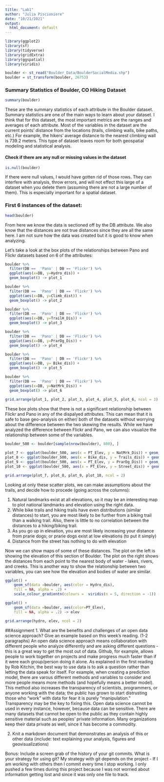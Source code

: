```yaml
---
title: "Lab1"
author: "Julia Piscioniere"
date: "10/21/2021"
output:
  html_document: default
---
```


```r
library(ggplot2)
library(sf)
library(tidyverse)
library(gridExtra)
library(ggspatial)
library(viridis)

boulder <- st_read("Boulder_Data/BoulderSocialMedia.shp")
boulder = st_transform(boulder, 26753) 
```

### Summary Statistics of Boulder, CO Hiking Dataset
```r
summary(boulder)
```

These are the summary statistics of each attribute in the Boulder dataset. Summary statistics are one of the main ways to learn about your dataset. I think that for this dataset, the most important metrics are the ranges and averages of each attribute. Most of the variables in the dataset are the current points' distance from the locations (trails, climbing walls, bike paths, etc.) For example, the hikers' average distance 
to the nearest climbing wall is 739.2 meters. This type of dataset leaves room for both geospatial modeling and statistical analysis. 

#### Check if there are any null or missing values in the dataset
```r
is.null(boulder)
```
If there were null values, I would have gotten rid of those rows. They can interfere with analysis, throw errors, and will not effect this large of a dataset when you delete them (assuming there are not a large number of them). This is especially important for a spatial dataset. 

### First 6 instances of the dataset:
```r
head(boulder)
```

From here we know the data is sectioned off by the DB attribute. We also know that the distances are not true distances since they are all the same here. I am not sure how the data was created but it is good to know when analyzing. 


Let's take a look at the box plots of the relationships between Pano and Flickr datasets based on 6 of the attributes:
```r
boulder %>%
  filter(DB ==  'Pano' | DB == 'Flickr') %>%
  ggplot(aes(x=DB, y=Hydro_dis)) + 
  geom_boxplot() -> plot_1

boulder %>%
  filter(DB ==  'Pano' | DB == 'Flickr') %>%
  ggplot(aes(x=DB, y=Climb_dist)) + 
  geom_boxplot() -> plot_2

boulder %>%
  filter(DB ==  'Pano' | DB == 'Flickr') %>%
  ggplot(aes(x=DB, y=TrailH_Dis)) + 
  geom_boxplot() -> plot_3

boulder %>%
  filter(DB ==  'Pano' | DB == 'Flickr') %>%
  ggplot(aes(x=DB, y=PrarDg_Dis)) + 
  geom_boxplot() -> plot_4

boulder %>%
  filter(DB ==  'Pano' | DB == 'Flickr') %>%
  ggplot(aes(x=DB, y= Bike_dis)) + 
  geom_boxplot() -> plot_5

boulder %>%
  filter(DB ==  'Pano' | DB == 'Flickr') %>%
  ggplot(aes(x=DB, y=NatMrk_Dis)) + 
  geom_boxplot() -> plot_6
  
grid.arrange(plot_1, plot_2, plot_3, plot_4, plot_5, plot_6, ncol = 3)

```

These box plots show that there is not a significant relationship between Flickr and Pano in any of the dispalyed attributes. This can mean that it is safe to base geo-analysis on either/ both of the datasets without worrying about the difference between the two skewing the results. While we have analyzed the difference between Flickr and Pano, we can also visualize the relationship between some of the variables. 
```r
boulder_500 <- boulder[sample(nrow(boulder), 800), ]

plot_7 <- ggplot(boulder_500, aes(x = PT_Elev, y = NatMrk_Dis)) + geom_point(aes(color = factor(DB))) 
plot_8 <- ggplot(boulder_500, aes(x = Bike_dis, y = Trails_dis)) + geom_point(aes(color = factor(DB))) 
plot_9 <- ggplot(boulder_500, aes(x = PT_Elev, y = PrarDg_Dis)) + geom_point(aes(color = factor(DB))) 
plot_10 <- ggplot(boulder_500, aes(x = PT_Elev, y = Street_dis)) + geom_point(aes(color = factor(DB))) 

grid.arrange(plot_7, plot_8, plot_9, plot_10, ncol = 2)


```

Looking at only these scatter plots, we can make assumptions about the trails, and decide how to procede (going across the columns):

1. Natural landmarks exist at all elevations, so it may be an interesting map to plot national landmarks and elevation using the right data. 
2. While bike trails and hiking trails have even distributions (similar distances) to start, you are most likely to be further from a biking trail than a walking trail. Also, there is little to no correlation between the distances to a hiking/biking trail. 
3. As you go up in elevation, you are most likely increasing your distance from prarie dogs; or prarie dogs exist at low elevations (to put it simply)
4. Distance from the street has nothing to do with elevation

Now we can show maps of some of these distances. The plot on the left is showing the elevation of this section of Boulder. The plot on the right shows the distances from each point to the nearest body of water - lakes, rivers, and creeks. This is another way to show the relationship between two variables, you can see how the elevation and bodies of water are similar. 
```r
ggplot() +
    geom_sf(data =boulder, aes(color = Hydro_dis),
    fill = NA, alpha = .2) +
    scale_colour_gradientn(colours =  viridis(n = 5, direction = -1)) -> hydro

ggplot() +
    geom_sf(data =boulder, aes(color=PT_Elev),
    fill = NA, alpha = .2) -> elev

grid.arrange(hydro, elev, ncol = 2)

```

##Assignment
1. What are the benefits and challenges of an open data science approach? Give an example based on this week's reading. (1-2 paragraphs)
An open data science approach means collaboration with different people who analyze differently and are asking different questions - this is a great way to get the most out of data. Github, for example, allows people to work together on projects and make progress much faster than if it were each group/person doing it alone. As explained in the first reading by Rob Kitchin, the best way to use data is to ask a question rather than letting the data speak for itself. For example, when creating a prediction model, there are varous different methods and variables to consider and more people means more methods (and hopefully means a better model). This method also increases the transparency of scientists, programmers, or anyone working with the data; the public has grown to start distrusting those who "work" with data for fear it is purely "manipulation." Transparency may be the key to fixing this. Open data science cannot be used in every instance, however, because data can be sensitive. There are many datasets that cannot be open to the public as they contain highly sensitive material such as peoples' private information. Many organizations keep their data private as well, since it has become a commodity. 

2. Knit a markdown document that demonstrates an analysis of this or other data (include: text explaining your analysis, figures and geovisualizations)

Bonus: Include a screen grab of the history of your git commits. What is your strategy for using git?
My strategy with git depends on the project - If I am working with others then I commit every time I stop working. I only pushed a few times during this project because I was not worried about information getting lost and since it was only one file to track. 

```r



```